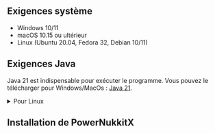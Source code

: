 
## Exigences système
- Windows 10/11
- macOS 10.15 ou ultérieur
- Linux (Ubuntu 20.04, Fedora 32, Debian 10/11)

## Exigences Java
Java 21 est indispensable pour exécuter le programme. Vous pouvez le télécharger pour Windows/MacOs : [Java 21](https://sdkman.io/jdks).

<details>
    <summary>Pour Linux</summary>

    Pour installer <a>Java 21 sur Linux</a>, vous pouvez suivre les étapes suivantes

    <Steps>
        ### Ouvrez un terminal.

        ### Mettez à jour les paquets

        <Tabs items={['avec sudo', 'sans sudo']}>
            <Tabs.Tab>
                ```bash
                sudo apt update
                ```
            </Tabs.Tab>
            <Tabs.Tab>
                ```bash
                apt update
                ```
            </Tabs.Tab>
        </Tabs>

        ### Installez le JDK 21

        <Tabs items={['avec sudo', 'sans sudo']}>
            <Tabs.Tab>
                ```bash
                sudo apt install openjdk-21-jdk
                ```
            </Tabs.Tab>
            <Tabs.Tab>
                ```bash
                apt install openjdk-21-jdk
                ```
            </Tabs.Tab>
        </Tabs>

        ### Vérifiez l'installation

        ```bash
        java -version
        ```

        Si tout s'est bien passé, vous devriez voir la version de Java affichée.
    </Steps>

</details>

## Installation de PowerNukkitX
<Cards>
    <Cards.Card icon="📦" title="Téléchargement CLI (Auto)" href="/installation/cli" children=""></Cards.Card>
    <Cards.Card icon="📂" title="Téléchargement Manuel" href="/installation/manuel" children=""></Cards.Card>
</Cards>